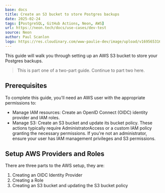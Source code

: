 ```yaml
---
base: docs
title: Create an S3 bucket to store Postgres backups
date: 2025-02-24
tags: [PostgreSQL, GitHub Actions, Neon, AWS]
url: https://neon.tech/docs/use-cases/dev-test
source: Neon
author: Paul Scanlon
logo: https://res.cloudinary.com/www-paulie-dev/image/upload/v1695653167/paulie.dev/Logos/neon-logo_ymrzrs.png
---
```


This guide will walk you through setting up an AWS S3 bucket to store your Postgres backups.

> This is part one of a two-part guide. Continue to part two here.

## Prerequisites
To complete this guide, you'll need an AWS user with the appropriate permissions to:

- Manage IAM resources: Create an OpenID Connect (OIDC) identity provider and IAM roles.
- Manage S3: Create an S3 bucket and update its bucket policy.
These actions typically require AdministratorAccess or a custom IAM policy granting the necessary permissions. If you're not an administrator, ensure your user has IAM management privileges and S3 permissions.

## Setup AWS Providers and Roles
There are three parts to the AWS setup, they are:

1. Creating an OIDC Identity Provider
2. Creating a Role
3. Creating an S3 bucket and updating the S3 bucket policy